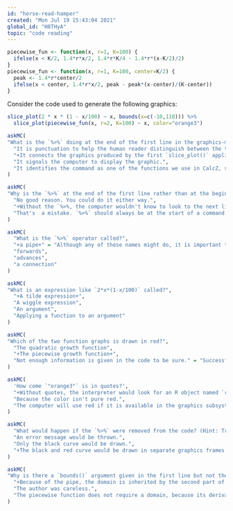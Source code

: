 ```yaml
---
id: "horse-read-hamper"
created: "Mon Jul 19 15:43:04 2021"
global_id: "H8THyA"
topic: "code reading"
---
```


```r
piecewise_fun <- function(x, r=1, K=100) {
  ifelse(x < K/2, 1.4*r*x/2, 1.4*r*K/4 - 1.4*r*(x-K/2)/2)
}
piecewise_fun <- function(x, r=1, K=100, center=K/2) {
  peak <- 1.4*r*center/2
  ifelse(x < center, 1.4*r*x/2, peak - peak*(x-center)/(K-center))
}
```

Consider the code used to generate the following graphics:


```r
slice_plot(2 * x * (1 - x/100) ~ x, bounds(x=c(-10,110))) %>%
  slice_plot(piecewise_fun(x, r=2, K=100) ~ x, color="orange3")
```


```r
askMC(
"What is the `%>%` doing at the end of the first line in the graphics-making command?",
  "It is punctuation to help the human reader distinguish between the two lines.",
  "+It connects the graphics produced by the first `slice_plot()` application and two the second, so that the new (red) curve will be added on top of the old.+",
  "It signals the computer to display the graphic.", 
  "It identifies the command as one of the functions we use in CalcZ, something like 'branding.'"
)
```

```r
askMC(
"Why is the `%>%` at the end of the first line rather than at the beginning of the second?",
  "No good reason. You could do it either way.",
  "+Without the `%>%, the computer wouldn't know to look to the next line of code to include in the overall chain of commands.+",
  "That's  a mistake. `%>%` should always be at the start of a command." = "Actually, `%>%` should **never** be at the start of a command."
)
```

```r
askMC(
  "What is the `%>%` operator called?",
  "+a pipe+" = "Although any of these names might do, it is important to use the right name so that you can communicate effectively with other people.",
  "forwards",
  "advances",
  "a connection"
)
```

```r
askMC(
"What is an expression like `2*x*(1-x/100)` called?",
  "+A tilde expression+",
  "A wiggle expression",
  "An argument",
  "Applying a function to an argument"
)
```



```r
askMC(
"Which of the two function graphs is drawn in red?",
  "The quadratic growth function",
  "+The piecewise growth function+",
  "Not enough information is given in the code to be sure." = "Successful code always has enough information to specify exactly what is to be done."
)
```

```r
askMC(
  'How come `"orange3"` is in quotes?',
  "+Without quotes, the interpreter would look for an R object named `red`+",
  "Because the color isn't pure red.",
  "The computer will use red if it is available in the graphics subsystem. If not, it will use dashes."
)
```

```r
askMC(
  "What would happen if the `%>%` were removed from the code? (Hint: Try it!)",
  "An error message would be thrown.",
  "Only the black curve would be drawn.",
  "+The black and red curve would be drawn in separate graphics frames.+"
)
```

```r
askMC(
"Why is there a `bounds()` argument given in the first line but not the second?",
  "+Because of the pipe, the domain is inherited by the second part of the pipeline.+",
  "The author was careless.",
  "The piecewise function does not require a domain, because its derivative is not continuous." = "The derivative is not continuous, but that has nothing to do with the domain. To make a graph of a function, you always need to specify a domain or inherit it from a previous step in the pipeline."
)
```


